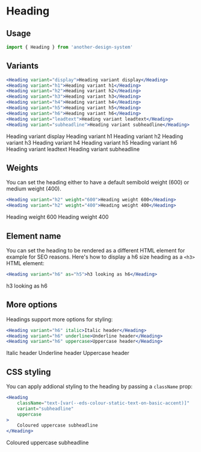 
# Heading

## Usage

```jsx
import { Heading } from 'another-design-system'
```

## Variants

```jsx
<Heading variant="display">Heading variant display</Heading>
<Heading variant="h1">Heading variant h1</Heading>
<Heading variant="h2">Heading variant h2</Heading>
<Heading variant="h3">Heading variant h3</Heading>
<Heading variant="h4">Heading variant h4</Heading>
<Heading variant="h5">Heading variant h5</Heading>
<Heading variant="h6">Heading variant h6</Heading>
<Heading variant="leadtext">Heading variant leadtext</Heading>
<Heading variant="subheadline">Heading variant subheadline</Heading>
```

<Heading variant="display">Heading variant display</Heading>
<Heading variant="h1">Heading variant h1</Heading>
<Heading variant="h2">Heading variant h2</Heading>
<Heading variant="h3">Heading variant h3</Heading>
<Heading variant="h4">Heading variant h4</Heading>
<Heading variant="h5">Heading variant h5</Heading>
<Heading variant="h6">Heading variant h6</Heading>
<Heading variant="leadtext">Heading variant leadtext</Heading>
<Heading variant="subheadline">Heading variant subheadline</Heading>

## Weights

You can set the heading either to have a default semibold weight (600) or medium weight (400). 

```jsx
<Heading variant="h2" weight="600">Heading weight 600</Heading>
<Heading variant="h2" weight="400">Heading weight 400</Heading>
```

<Heading variant="h2" weight="600">Heading weight 600</Heading>
<Heading variant="h2" weight="400">Heading weight 400</Heading>

## Element name

You can set the heading to be rendered as a different HTML element for example for SEO reasons. Here's how to display a h6 size heading as a `<h3>` HTML element:

```jsx
<Heading variant="h6" as="h5">h3 looking as h6</Heading>
```

<Heading variant="h6" as="h5">h3 looking as h6</Heading>

## More options

Headings support more options for styling:

```jsx
<Heading variant="h6" italic>Italic header</Heading>
<Heading variant="h6" underline>Underline header</Heading>
<Heading variant="h6" uppercase>Uppercase header</Heading>
```

<Heading variant="h6" italic>Italic header</Heading>
<Heading variant="h6" underline>Underline header</Heading>
<Heading variant="h6" uppercase>Uppercase header</Heading>

## CSS styling 

You can apply addional styling to the heading by passing a `className` prop:


```jsx
<Heading
    className="text-[var(--eds-colour-static-text-on-basic-accent)]"
    variant="subheadline"
    uppercase
>
    Coloured uppercase subheadline
</Heading>
```

<Heading className="text-[var(--eds-colour-static-text-on-basic-accent)]" variant="subheadline" uppercase>Coloured uppercase subheadline</Heading>
